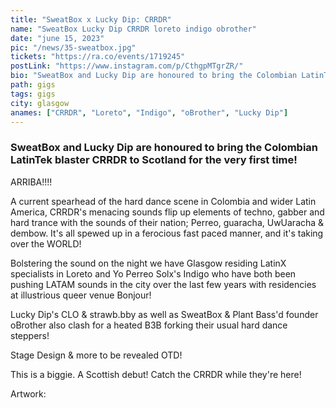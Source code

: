 ---
title: "SweatBox x Lucky Dip: CRRDR"
name: "SweatBox Lucky Dip CRRDR loreto indigo obrother"
date: "june 15, 2023"
pic: "/news/35-sweatbox.jpg"
tickets: "https://ra.co/events/1719245"
postLink: "https://www.instagram.com/p/CthgpMTgrZR/"
bio: "SweatBox and Lucky Dip are honoured to bring the Colombian LatinTek blaster CRRDR to Scotland for the very first time!"
path: gigs
tags: gigs
city: glasgow
anames: ["CRRDR", "Loreto", "Indigo", "oBrother", "Lucky Dip"]
---

### SweatBox and Lucky Dip are honoured to bring the Colombian LatinTek blaster CRRDR to Scotland for the very first time!

ARRIBA!!!!

A current spearhead of the hard dance scene in Colombia and wider Latin America, CRRDR's menacing sounds flip up elements of techno, gabber and hard trance with the sounds of their nation; Perreo, guaracha, UwUaracha & dembow. It's all spewed up in a ferocious fast paced manner, and it's taking over the WORLD!

Bolstering the sound on the night we have Glasgow residing LatinX specialists in Loreto and Yo Perreo Solx's Indigo who have both been pushing LATAM sounds in the city over the last few years with residencies at illustrious queer venue Bonjour!

Lucky Dip's CLO & strawb.bby as well as SweatBox & Plant Bass'd founder oBrother also clash for a heated B3B forking their usual hard dance steppers!

Stage Design & more to be revealed OTD!

This is a biggie. A Scottish debut! Catch the CRRDR while they're here!

Artwork: <HoverLink url="https://www.instagram.com/vnc.ptk/" name="@vnc.ptk" inline external />
